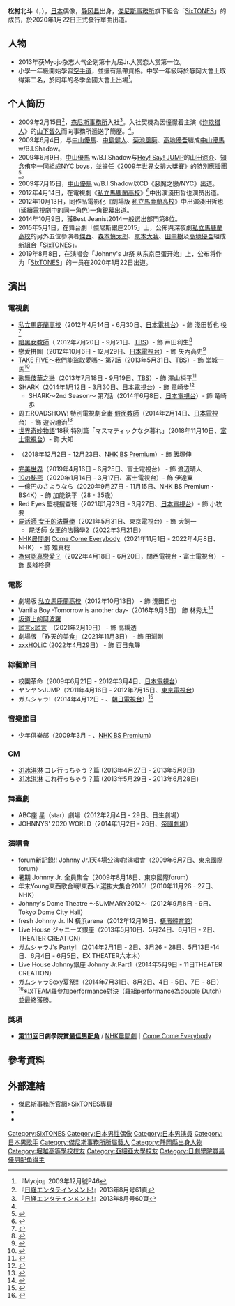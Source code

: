 {{Prose|time=2020-09-11T14:12:31+00:00}}
{{noteTA
|G1=JP Show}}
{{藝人
| type       = 男艺人
| 姓名       = 松村北斗
| 外文名     = {{lang|ja|松村 北斗}}
| 外文       = ja
| 羅馬拼音   = Matsumura Hokuto
| 暱稱       = {{lang|ja|ほっくん}}（Hok-Kun）
| 出生日期   = {{birth date and age|1995|6|18}}
| 國籍       = {{JPN}}
| 出生地點   = {{JPN}}[[靜岡縣|靜岡縣]][[島田市|島田市]]
| 教育程度   = [[堀越高等學校|堀越高等學校]]<br>[[亞細亞大學|亞細亞大學]]
| 音樂類型   = [[J-POP|J-POP]]
| 職業       = [[歌手|歌手]]、[[演員|演員]]、[[偶像|偶像]]
| 出道日期   = 2020年
| 活躍年代   = 2009年2月15日至今
| 唱片公司   = [[日本索尼音樂娛樂|日本索尼音樂娛樂]]
| 經紀公司   = [[傑尼斯事務所|傑尼斯事務所]]
| 相關團體   = [[SixTONES|SixTONES]]
| IMDb       =　4941993
}}
{{japanese|japanese=松村 北斗|kana=まつむら ほくと|romaji=Matsumura Hokuto}}

'''松村北斗'''（{{jpn|j=松村 北斗||hg=まつむら ほくと|rm=Matsumura Hokuto}}，{{bd|1995年|6月18日|||Matsumura, Hokuto}}），[[日本|日本]]偶像，[[静冈县|静冈县]]出身，[[傑尼斯事務所|傑尼斯事務所]]旗下組合「[[SixTONES|SixTONES]]」的成员，於2020年1月22日正式發行單曲出道。

== 人物 ==
* 2013年获Myojo杂志人气企划第十九届Jr.大赏恋人赏第一位。
* 小學一年級開始學習[[空手道|空手道]]，並擁有黑帶資格。中學一年級時於靜岡大會上取得第二名，於同年的冬季全國大會上出場<ref name="Myojo 2009-12">『Myojo』2009年12月號P46</ref>。

== 个人简历 ==
* 2009年2月15日<ref>『[[日経エンタテインメント!|日経エンタテインメント!]]』2013年8月号61頁</ref>，[[杰尼斯事務所|杰尼斯事務所]]入社<ref name="#1">『[[日経エンタテインメント!|日経エンタテインメント!]]』2013年8月号60頁</ref>。入社契機為因憧憬着主演《[[诈欺猎人|诈欺猎人]]》的[[山下智久|山下智久]]而向事務所遞送了簡歷。<ref name="#1"/>。
* 2009年6月4日，与[[中山優馬|中山優馬]]、[[中島健人|中島健人]]、[[菊池風磨|菊池風磨]]、[[高地優吾|高地優吾]]結成[[中山優馬|中山優馬]] w/B.I.Shadow。
* 2009年6月9日，[[中山優馬|中山優馬]] w/B.I.Shadow与[[Hey!_Say!_JUMP|Hey! Say! JUMP]]的[[山田涼介|山田涼介]]、[[知念侑李|知念侑李]]一同組成[[NYC_boys|NYC boys]]，並擔任《[[2009年世界女排大獎賽|2009年世界女排大獎賽]]》的特別應援團<ref>{{Cite web|date=2009-06-16|url=http://www.fujitv.co.jp/fujitv/news/pub_2009/09-135.html|title=女子バレーボールワールドグランプリ2009 - フジテレビ|publisher=[[フジテレビジョン|フジテレビ]]|accessdate=2011-11-06|deadurl=yes|archiveurl=https://web.archive.org/web/20090628172705/http://www.fujitv.co.jp/fujitv/news/pub_2009/09-135.html|archivedate=2009-06-28}}</ref>。
* 2009年7月15日，[[中山優馬|中山優馬]] w/B.I.Shadow以CD《惡魔之戀/NYC》出道。
* 2012年4月14日，在電視劇《[[私立馬鹿蘭高校|私立馬鹿蘭高校]]》<ref>{{cite news |title=ジャニーズJr.×AKB48「バカレア高校」がDVD＆BD BOX化 |author= |newspaper=[[ナタリー_(ニュースサイト)|ナタリー]] |publisher=ナターシャ |date=2012-08-01 |url=http://natalie.mu/music/news/73910 |accessdate=2012-08-26 |archive-date=2019-12-09 |archive-url=https://web.archive.org/web/20191209154325/https://natalie.mu/music/news/73910 |dead-url=no }}</ref>中出演淺田哲也演员出道。
*2012年10月13日，同作品電影化《劇場版 [[私立馬鹿蘭高校|私立馬鹿蘭高校]]》中出演淺田哲也(延續電視劇中的同一角色)一角銀幕出道。
*2014年10月9日，獲Best Jeanist2014一般選出部門第8位。
*2015年5月1日，在舞台劇「傑尼斯銀座2015」上，公佈與深夜劇[[私立馬鹿蘭高校|私立馬鹿蘭高校]]的另外五位參演者[[傑西|傑西]]、[[森本慎太郎|森本慎太郎]]、[[京本大我|京本大我]]、[[田中樹|田中樹]]及[[高地優吾|高地優吾]]組成新組合「[[SixTONES|SixTONES]]」。
*2019年8月8日，在演唱会「Johnny's Jr祭 从东京巨蛋开始」上，公布将作为「[[SixTONES|SixTONES]]」的一员在2020年1月22日出道。

== 演出 ==
=== 電視劇 ===
* [[私立馬鹿蘭高校|私立馬鹿蘭高校]]（2012年4月14日 - 6月30日、[[日本電視台|日本電視台]]）- 飾 淺田哲也 役<ref>{{Cite news |author= |date=2012-03-01 |url=http://www.sponichi.co.jp/entertainment/news/2012/03/01/kiji/K20120301002734760.html |title=ジャニーズJr.とAKB連ドラ共演！戀愛禁止の“校則”も |newspaper=[[スポーツニッポン|スポニチ Sponichi Annex]] |publisher=スポーツニッポン新聞社 |accessdate=2014-05-08 |archive-date=2021-01-15 |archive-url=https://web.archive.org/web/20210115234731/https://www.sponichi.co.jp/entertainment/news/2012/03/01/kiji/K20120301002734760.html |dead-url=no }}</ref>
* [[暗黑女教師|暗黑女教師]]（ 2012年7月20日 - 9月21日、[[TBS|TBS]]）- 飾 戸田利生<ref>{{Cite web |author= |date= |url=http://kikaku.tvguide.or.jp/drama_guide/2012summer/00000403.html |title=完全保存版TVドラマガイド > 2012年夏ドラマ > 黒の女教師 |work=インターネットTVガイド |publisher=[[東京ニュース通信社|東京ニュース通信社]] |accessdate=2014-03-05 |archive-url=https://web.archive.org/web/20150217011900/http://kikaku.tvguide.or.jp/drama_guide/2012summer/00000403.html |archive-date=2015-02-17 |dead-url=yes }}</ref>
*戀愛拼圖（2012年10月6日 - 12月29日、[[日本電視台|日本電視台]]）- 飾 矢內高史<ref>{{Cite web |date= |url=http://www.ntv.co.jp/piece/cast/index.html |title=Cast・Staff |work=Piece |publisher=[[日本テレビ放送網|日本テレビ]] |accessdate=2014-03-05 |archive-date=2017-06-06 |archive-url=https://web.archive.org/web/20170606130344/http://www.ntv.co.jp/piece/cast/index.html |dead-url=no }}</ref>
* [[神偷聯盟|TAKE FIVE〜我們能盜取愛嗎〜]] 第7話（2013年5月31日、[[TBS|TBS]]）- 飾 堂城一馬<ref>{{Cite web |author= |date=2013-04-14 |url=http://www.tbs.co.jp/TAKE-FIVE/news/ |title=金曜ドラマ『TAKE FIVE』毎話ゲスト陣も超豪華ラインナップが決定！出産後初！民放連ドラ復帰作となる黒木メイサ 寶塚歌劇団星組・宙組・月組トップスターが勢揃い！さらに！ジャニーズ次世代のトップスター候補・松村北斗ら大注目のゲストが目白押し！ |work=金曜ドラマ『TAKE FIVE』公式サイト |publisher= |accessdate=2014-03-13 |archive-date=2020-12-28 |archive-url=https://web.archive.org/web/20201228045038/https://www.tbs.co.jp/TAKE-FIVE/news/ |dead-url=no }}</ref>
* [[歌舞伎華之戀|歌舞伎華之戀]]（2013年7月18日 - 9月19日、[[TBS|TBS]]）- 飾 澤山梢平<ref>{{Cite news |author= |date=2012-03-01 |url=http://www.oricon.co.jp/news/2024657/full/ |title=キスマイ玉森、歌舞伎俳優役でドラマ主演 連ドラ初の“梨園”が舞臺 |work=ORICON STYLE |publisher=[[オリコン#企業グループ|oricon ME]] |accessdate=2014-05-08 |archive-date=2019-05-16 |archive-url=https://web.archive.org/web/20190516094729/https://www.oricon.co.jp/news/2024657/full/ |dead-url=no }}</ref>
* SHARK（2014年1月12日 - 3月30日、[[日本電視台|日本電視台]]）- 飾 竜崎歩<ref>{{Cite web |author= |date= |url=http://kikaku.tvguide.or.jp/drama_guide/2014winter/00000651.html |title=完全保存版TVドラマガイド > 2014年冬ドラマ > SHARK |work=インターネットTVガイド |publisher=東京ニュース通信社 |accessdate=2014-03-05 |archive-url=https://web.archive.org/web/20140301000525/http://kikaku.tvguide.or.jp/drama_guide/2014winter/00000651.html |archive-date=2014-03-01 |dead-url=yes }}</ref>
** SHARK〜2nd Season〜 第7話（2014年6月8日、[[日本電視台|日本電視台]]）- 飾 竜崎歩
* 周五ROADSHOW! 特別電視劇企畫 [[假面教師|假面教師]]（2014年2月14日、[[日本電視台|日本電視台]]）- 飾 遊沢禮治<ref>{{Cite web|author=|date=|url=http://kamen-movie.jp/event3.html|title=藤ヶ穀太輔が“特別授業”! 特別ドラマ版&劇場版キャスト総勢11名登壇 現役高校生1000人出席 “課外授業”イベント|work=劇場版『仮面ティーチャー』公式サイト|publisher=劇場版『仮面ティーチャー』製作委員會|accessdate=2014-03-05|deadurl=yes|archiveurl=https://web.archive.org/web/20150217020902/http://kamen-movie.jp/event3.html|archivedate=2015-02-17}}</ref>
* [[世界奇妙物語|世界奇妙物語]]’18秋 特別篇「マスマティックな夕暮れ」（2018年11月10日、[[富士電視台|富士電視台]]）- 飾 大知
* {{link-ja|Cross Road 3 群眾的正義|クロスロード3 群衆の正義}}（2018年12月2日 - 12月23日、[[NHK_BS_Premium|NHK BS Premium]]）- 飾 飯塚伸
* [[完美世界|完美世界]]（2019年4月16日 - 6月25日、富士電視台） - 飾 渡辺晴人
* [[10の秘密|10の秘密]]（2020年1月14日 - 3月17日、富士電視台）- 飾 伊達翼
* 一億円のさようなら（2020年9月27日 - 11月15日、NHK BS Premium・BS4K）- 飾 加能鉄平（28 - 35歳） 
* Red Eyes 監視搜查班（2021年1月23日 - 3月27日、[[日本電視台|日本電視台]]）- 飾 小牧要
* [[屍活師_女王的法醫學|屍活師 女王的法醫學]]（2021年5月31日、東京電視台）- 飾 犬飼一
** 屍活師 女王的法醫學2（2022年3月21日）
* [[連續電視小說|NHK晨間劇]] [[Come_Come_Everybody|Come Come Everybody]]（2021年11月1日 - 2022年4月8日、NHK） - 飾 雉真稔
* [[為何認真戀愛？|為何認真戀愛？]]（2022年4月18日 - 6月20日，關西電視台・富士電視台） - 飾 長峰柊磨

=== 電影 ===
* 劇場版 [[私立馬鹿蘭高校|私立馬鹿蘭高校]]（2012年10月13日） - 飾 淺田哲也
* Vanilla Boy -Tomorrow is another day-（2016年9月3日） 飾 林秀太<ref>{{Cite web |author= |date=2016-04-26 |url=http://www.daily.co.jp/gossip/2016/04/26/0009024952.shtml |title=ＳｉｘＴＯＮＥＳの３人が映画初主演 |publisher=Daily Sport Dalian |accessdate=2016-04-26 |archive-date=2019-06-29 |archive-url=https://web.archive.org/web/20190629011729/https://www.daily.co.jp/gossip/2016/04/26/0009024952.shtml |dead-url=no }}</ref>
* [[坂道上的阿波羅|坂道上的阿波羅]]
* [[謊言×謊言|謊言×謊言]]　（2021年2月19日） - 飾 高槻透
*劇場版 「昨天的美食」（2021年11月3日） - 飾 田渕剛
* [[×××HOLiC_(電影)|xxxHOLiC]] (2022年4月29日） - 飾 百目鬼靜

=== 綜藝節目 ===
<!-- 除去嘉賓登場等。只含常規固定出演節目。 -->
* 校園革命（2009年6月21日 - 2012年3月4日、[[日本電視台|日本電視台]]）
* ヤンヤンJUMP（2011年4月16日 - 2012年7月15日、[[東京電視台|東京電視台]]）
* ガムシャラ!（2014年4月12日 - 、[[朝日電視台|朝日電視台]]）<ref>{{Cite web |author= |date= |url=http://www.tv-asahi.co.jp/gamushara/sphone/ |title=『ガムシャラ!』公式サイト |work=テレビ朝日 |publisher= |accessdate=2014-04-13 |archive-date=2016-04-07 |archive-url=https://archive.is/20160407124431/http://www.tv-asahi.co.jp/gamushara/?device_mode=pc |dead-url=no }}</ref>

=== 音樂節目 ===
*少年俱樂部（2009年3月 - 、[[NHK_BS_Premium|NHK BS Premium]]）

=== CM ===
*[[31冰淇淋|31冰淇淋]] コレ行っちゃう？篇 (2013年4月27日 - 2013年5月9日)
*[[31冰淇淋|31冰淇淋]] これ行っちゃう？篇 (2013年5月29日 - 2013年6月28日)

=== 舞臺劇 ===
* ABC座 星（star）劇場（2012年2月4日 - 29日、日生劇場）
* JOHNNYS' 2020 WORLD（2014年1月2日 ‐ 26日、[[帝國劇場|帝國劇場]]）

=== 演唱會 ===
* forum新記錄!! Johnny Jr.1天4場公演喲!演唱會（2009年6月7日、東京國際forum）
* 暑期 Johnny Jr. 全員集合（2009年8月18日、東京國際forum）
* 年末Young東西歌合戦!東西Jr.選抜大集合2010!（2010年11月26 - 27日、NHK）
* Johnny's Dome Theatre ～SUMMARY2012～（2012年9月8日 - 9日、Tokyo Dome City Hall）
* fresh Johnny Jr. IN 橫浜arena（2012年12月16日、[[橫濱體育館|橫濱體育館]]）
* Live House ジャニーズ銀座（2013年5月10日、5月24日、6月1日 - 2日、THEATER CREATION）
* ガムシャラJ's Party!!（2014年2月1日 - 2日、3月26 - 28日、5月13日-14日、6月4日 - 6月5日、EX THEATER六本木）
* Live House Johnny銀座 Johnny Jr.Part1（2014年5月9日 - 11日THEATER CREATION）
* ガムシャラSexy夏祭!!（2014年7月31日、8月2日、4日 - 5日、7日 - 8日）<ref>{{Cite web |author= |date= |url=http://www.tv-asahi.co.jp/ex-theater/contents/schedule/0211/ |title=『ガムシャラSexy夏祭り』 |work= |publisher= |accessdate=2014-08-22 |archive-date=2020-08-14 |archive-url=https://web.archive.org/web/20200814024340/https://www.tv-asahi.co.jp/ex-theater/contents/schedule/0211/ |dead-url=no }}</ref>※以TEAM羅參加performance對決（羅組performance為double Dutch）並最終獲勝。

=== 獎項 ===
*'''[[第111回日劇學院賞|第111回]]日劇學院賞[[日劇學院賞最佳男配角|最佳男配角]]''' / [[連續電視小說|NHK晨間劇]]｜[[Come_Come_Everybody|Come Come Everybody]]

== 參考資料 ==
{{Reflist}}

== 外部連結 ==
* [http://www.johnnys-net.jp/page?id=artistTop&artist=42&lang=zh_tw 傑尼斯事務所官網>SixTONES專頁] {{Wayback|url=http://www.johnnys-net.jp/page?id=artistTop&artist=42&lang=zh_tw |date=20210803230651 }}
* {{Official website|https://www.sixtones.jp|SixTONES Official website}}{{ja}}
* {{imdb name|id=4941993}}


{{SixTONES}}
{{傑尼斯事務所}}
{{日劇學院賞最佳男配角}}
{{Authority control}}

{{DEFAULTSORT:Matsumura Hokuto}} 
[[Category:SixTONES|Category:SixTONES]]
[[Category:日本男性偶像|Category:日本男性偶像]]
[[Category:日本男演員|Category:日本男演員]]
[[Category:日本男歌手|Category:日本男歌手]]
[[Category:傑尼斯事務所所屬藝人|Category:傑尼斯事務所所屬藝人]]
[[Category:靜岡縣出身人物|Category:靜岡縣出身人物]]
[[Category:堀越高等學校校友|Category:堀越高等學校校友]]
[[Category:亞細亞大學校友|Category:亞細亞大學校友]]
[[Category:日劇學院賞最佳男配角得主|Category:日劇學院賞最佳男配角得主]]